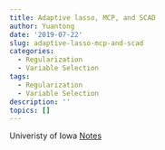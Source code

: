 ```yaml
---
title: Adaptive lasso, MCP, and SCAD
author: Yuantong
date: '2019-07-22'
slug: adaptive-lasso-mcp-and-scad
categories:
  - Regularization
  - Variable Selection
tags:
  - Regularization
  - Variable Selection
description: ''
topics: []
---
```


Univeristy of Iowa [Notes](http://myweb.uiowa.edu/pbreheny/7600/s16/notes/2-29.pdf)
